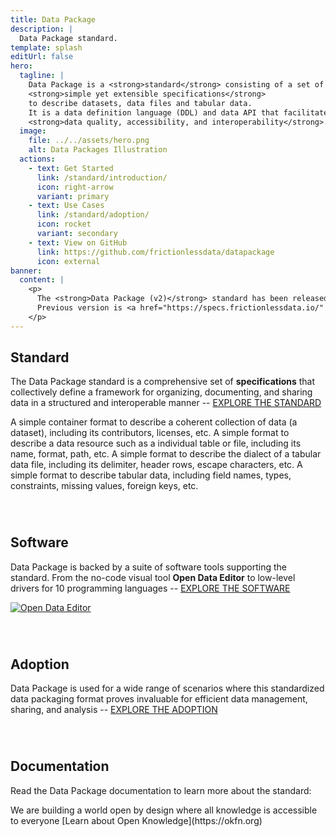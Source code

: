 ```yaml
---
title: Data Package
description: |
  Data Package standard.
template: splash
editUrl: false
hero:
  tagline: |
    Data Package is a <strong>standard</strong> consisting of a set of
    <strong>simple yet extensible specifications</strong>
    to describe datasets, data files and tabular data.
    It is a data definition language (DDL) and data API that facilitates
    <strong>data quality, accessibility, and interoperability</strong>.
  image:
    file: ../../assets/hero.png
    alt: Data Packages Illustration
  actions:
    - text: Get Started
      link: /standard/introduction/
      icon: right-arrow
      variant: primary
    - text: Use Cases
      link: /standard/adoption/
      icon: rocket
      variant: secondary
    - text: View on GitHub
      link: https://github.com/frictionlessdata/datapackage
      icon: external
banner:
  content: |
    <p>
      The <strong>Data Package (v2)</strong> standard has been released on July 1, 2024!
      Previous version is <a href="https://specs.frictionlessdata.io/" target="_blank">Data Package (v1)</a>.
    </p>
---
```



<h2>Standard</h2>

The Data Package standard is a comprehensive set of **specifications** that collectively define a framework for organizing, documenting, and sharing data in a structured and interoperable manner -- [EXPLORE THE STANDARD](/standard/specifications)

<CardGrid>
  <ClickableCard
    title="Data Package"
    icon="open-book"
    href="/specifications/data-package"
  >
    A simple container format to describe a coherent collection of data (a dataset),
    including its contributors, licenses, etc.
  </ClickableCard>
  <ClickableCard title="Data Resource" icon="rocket" href="/specifications/data-resource">
    A simple format to describe a data resource such as a individual table or file,
    including its name, format, path, etc.
  </ClickableCard>
  <ClickableCard
    title="Table Dialect"
    icon="document"
    href="/specifications/table-dialect"
  >
    A simple format to describe the dialect of a tabular data file, including its
    delimiter, header rows, escape characters, etc.
  </ClickableCard>
  <ClickableCard title="Table Schema" icon="puzzle" href="/specifications/table-schema">
    A simple format to describe tabular data, including field names, types, constraints,
    missing values, foreign keys, etc.
  </ClickableCard>
</CardGrid>

<div style="margin-bottom: 5em"></div>

<h2>Software</h2>

Data Package is backed by a suite of software tools supporting the standard. From the no-code visual tool **Open Data Editor** to low-level drivers for 10 programming languages -- [EXPLORE THE SOFTWARE](/standard/software)

[![Open Data Editor](../../assets/software/ode.png)](https://opendataeditor.okfn.org)

<div style="margin-bottom: 5em"></div>

<h2>Adoption</h2>

Data Package is used for a wide range of scenarios where this standardized data packaging format proves invaluable for efficient data management, sharing, and analysis -- [EXPLORE THE ADOPTION](/standard/adoption)

<Adoption />

<div style="margin-bottom: 5em"></div>

<h2>Documentation</h2>

Read the Data Package documentation to learn more about the standard:

<CardGrid>
  <LinkCard title="Specifications" href="/standard/specifications" />
  <LinkCard title="Extensions" href="/standard/extensions" />
  <LinkCard title="Recipes" href="/standard/recipes" />
  <LinkCard title="Guides" href="/standard/guides" />
</CardGrid>

<About title="Brought to you by">
  We are building a world open by design where all knowledge is accessible to everyone
  [Learn about Open Knowledge](https://okfn.org)
</About>
